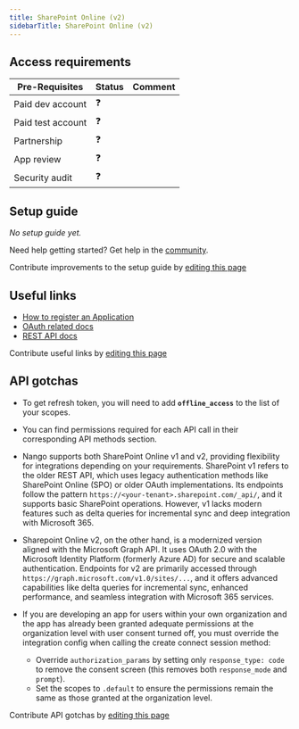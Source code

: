 ```yaml
---
title: SharePoint Online (v2)
sidebarTitle: SharePoint Online (v2)
---
```



<Overview />
<PreBuiltTooling />
<PreBuiltUseCases />

## Access requirements
| Pre-Requisites | Status | Comment|
| - | - | - |
| Paid dev account | ❓ |  |
| Paid test account | ❓ |  |
| Partnership | ❓ | |
| App review | ❓ |  |
| Security audit | ❓ | |


## Setup guide

_No setup guide yet._

<Tip>Need help getting started? Get help in the [community](https://nango.dev/slack).</Tip>

<Note>Contribute improvements to the setup guide by [editing this page](https://github.com/nangohq/nango/tree/master/docs-v2/integrations/all/sharepoint-online.mdx)</Note>


## Useful links

-   [How to register an Application](https://learn.microsoft.com/en-us/onedrive/developer/rest-api/getting-started/graph-oauth?view=odsp-graph-online#register-your-app)
-   [OAuth related docs](https://learn.microsoft.com/en-us/onedrive/developer/rest-api/getting-started/authentication?view=odsp-graph-online#microsoft-graph-onedrive-and-sharepoint-online)
-   [REST API docs](https://learn.microsoft.com/en-us/graph/api/resources/sharepoint?view=graph-rest-1.0)

<Note>Contribute useful links by [editing this page](https://github.com/nangohq/nango/tree/master/docs-v2/integrations/all/sharepoint-online.mdx)</Note>

## API gotchas

-   To get refresh token, you will need to add **`offline_access`** to the list of your scopes.
-   You can find permissions required for each API call in their corresponding API methods section.

-   Nango supports both SharePoint Online v1 and v2, providing flexibility for integrations depending on your requirements. SharePoint v1 refers to the older REST API, which uses legacy authentication methods like SharePoint Online (SPO) or older OAuth implementations. Its endpoints follow the pattern `https://<your-tenant>.sharepoint.com/_api/`, and it supports basic SharePoint operations. However, v1 lacks modern features such as delta queries for incremental sync and deep integration with Microsoft 365.
-   Sharepoint Online v2, on the other hand, is a modernized version aligned with the Microsoft Graph API. It uses OAuth 2.0 with the Microsoft Identity Platform (formerly Azure AD) for secure and scalable authentication. Endpoints for v2 are primarily accessed through `https://graph.microsoft.com/v1.0/sites/...`, and it offers advanced capabilities like delta queries for incremental sync, enhanced performance, and seamless integration with Microsoft 365 services. 
-   If you are developing an app for users within your own organization and the app has already been granted adequate permissions at the organization level with user consent turned off, you must override the integration config when calling the create connect session method:
    - Override `authorization_params` by setting only `response_type: code` to remove the consent screen (this removes both `response_mode` and `prompt`).
    - Set the scopes to `.default` to ensure the permissions remain the same as those granted at the organization level.

<Note>Contribute API gotchas by [editing this page](https://github.com/nangohq/nango/tree/master/docs-v2/integrations/all/sharepoint-online.mdx)</Note>
